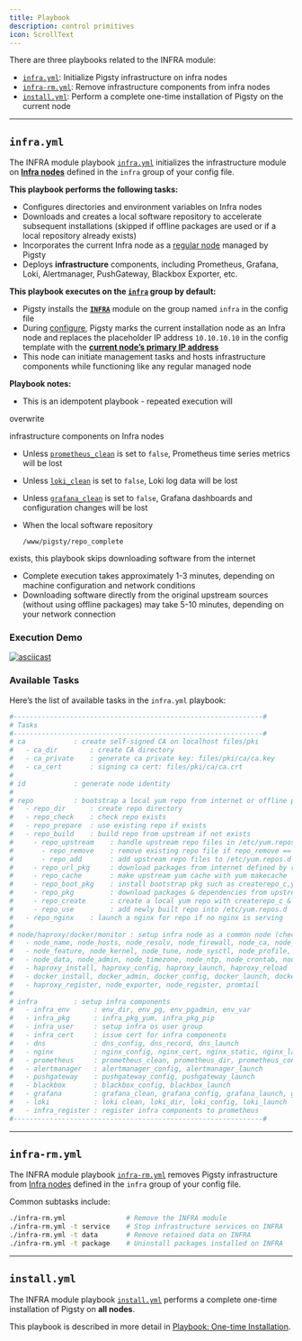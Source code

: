 ```yaml
---
title: Playbook
description: control primitives
icon: ScrollText
---
```


There are three playbooks related to the INFRA module:

- [`infra.yml`](/docs/infra/playbook/#infrayml): Initialize Pigsty infrastructure on infra nodes
- [`infra-rm.yml`](/docs/infra/playbook/#infra-rmyml): Remove infrastructure components from infra nodes
- [`install.yml`](/docs/infra/playbook/#installyml): Perform a complete one-time installation of Pigsty on the current node

------

## `infra.yml`

The INFRA module playbook [`infra.yml`](https://github.com/pgsty/pigsty/blob/main/infra.yml) initializes the infrastructure module on [**Infra nodes**](/docs/node/concept/#infra-nodes) defined in the `infra` group of your config file.

**This playbook performs the following tasks:**

- Configures directories and environment variables on Infra nodes
- Downloads and creates a local software repository to accelerate subsequent installations (skipped if offline packages are used or if a local repository already exists)
- Incorporates the current Infra node as a [regular node](/docs/node/concept/#regular-nodes) managed by Pigsty
- Deploys **infrastructure** components, including Prometheus, Grafana, Loki, Alertmanager, PushGateway, Blackbox Exporter, etc.

**This playbook executes on the [`infra`](/docs/node/concept/#infra-nodes) group by default:**

- Pigsty installs the [**`INFRA`**](/docs/infra/) module on the group named `infra` in the config file
- During [configure](/docs/config/configure), Pigsty marks the current installation node as an Infra node and replaces the placeholder IP address `10.10.10.10` in the config template with the [**current node’s primary IP address**](https://pigsty.io/docs/prepare/#network-preparation)
- This node can initiate management tasks and hosts infrastructure components while functioning like any regular managed node

**Playbook notes:**

- This is an idempotent playbook - repeated execution will



overwrite



infrastructure components on Infra nodes

- Unless [`prometheus_clean`](/docs/infra/param/#prometheus_clean) is set to `false`, Prometheus time series metrics will be lost
- Unless [`loki_clean`](/docs/infra/param/#loki_clean) is set to `false`, Loki log data will be lost
- Unless [`grafana_clean`](/docs/infra/param/#grafana_clean) is set to `false`, Grafana dashboards and configuration changes will be lost

- When the local software repository



  ```
  /www/pigsty/repo_complete
  ```



exists, this playbook skips downloading software from the internet

- Complete execution takes approximately 1-3 minutes, depending on machine configuration and network conditions
- Downloading software directly from the original upstream sources (without using offline packages) may take 5-10 minutes, depending on your network connection

### Execution Demo

[![asciicast](https://asciinema.org/a/566412.svg)](https://asciinema.org/a/566412)

### Available Tasks

Here’s the list of available tasks in the `infra.yml` playbook:

```yaml
#--------------------------------------------------------------#
# Tasks
#--------------------------------------------------------------#
# ca            : create self-signed CA on localhost files/pki
#   - ca_dir        : create CA directory
#   - ca_private    : generate ca private key: files/pki/ca/ca.key
#   - ca_cert       : signing ca cert: files/pki/ca/ca.crt
#
# id            : generate node identity
#
# repo          : bootstrap a local yum repo from internet or offline packages
#   - repo_dir      : create repo directory
#   - repo_check    : check repo exists
#   - repo_prepare  : use existing repo if exists
#   - repo_build    : build repo from upstream if not exists
#     - repo_upstream    : handle upstream repo files in /etc/yum.repos.d
#       - repo_remove    : remove existing repo file if repo_remove == true
#       - repo_add       : add upstream repo files to /etc/yum.repos.d
#     - repo_url_pkg     : download packages from internet defined by repo_url_packages
#     - repo_cache       : make upstream yum cache with yum makecache
#     - repo_boot_pkg    : install bootstrap pkg such as createrepo_c,yum-utils,...
#     - repo_pkg         : download packages & dependencies from upstream repo
#     - repo_create      : create a local yum repo with createrepo_c & modifyrepo_c
#     - repo_use         : add newly built repo into /etc/yum.repos.d
#   - repo_nginx    : launch a nginx for repo if no nginx is serving
#
# node/haproxy/docker/monitor : setup infra node as a common node (check node.yml)
#   - node_name, node_hosts, node_resolv, node_firewall, node_ca, node_repo, node_pkg
#   - node_feature, node_kernel, node_tune, node_sysctl, node_profile, node_ulimit
#   - node_data, node_admin, node_timezone, node_ntp, node_crontab, node_vip
#   - haproxy_install, haproxy_config, haproxy_launch, haproxy_reload
#   - docker_install, docker_admin, docker_config, docker_launch, docker_image
#   - haproxy_register, node_exporter, node_register, promtail
#
# infra         : setup infra components
#   - infra_env      : env_dir, env_pg, env_pgadmin, env_var
#   - infra_pkg      : infra_pkg_yum, infra_pkg_pip
#   - infra_user     : setup infra os user group
#   - infra_cert     : issue cert for infra components
#   - dns            : dns_config, dns_record, dns_launch
#   - nginx          : nginx_config, nginx_cert, nginx_static, nginx_launch, nginx_certbot, nginx_reload, nginx_exporter
#   - prometheus     : prometheus_clean, prometheus_dir, prometheus_config, prometheus_launch, prometheus_reload
#   - alertmanager   : alertmanager_config, alertmanager_launch
#   - pushgateway    : pushgateway_config, pushgateway_launch
#   - blackbox       : blackbox_config, blackbox_launch
#   - grafana        : grafana_clean, grafana_config, grafana_launch, grafana_provision
#   - loki           : loki clean, loki_dir, loki_config, loki_launch
#   - infra_register : register infra components to prometheus
#--------------------------------------------------------------#
```

------

## `infra-rm.yml`

The INFRA module playbook [`infra-rm.yml`](https://github.com/pgsty/pigsty/blob/main/infra-rm.yml) removes Pigsty infrastructure from [Infra nodes](/docs/node/#infra-nodes) defined in the `infra` group of your config file.

Common subtasks include:

```bash
./infra-rm.yml               # Remove the INFRA module
./infra-rm.yml -t service    # Stop infrastructure services on INFRA
./infra-rm.yml -t data       # Remove retained data on INFRA
./infra-rm.yml -t package    # Uninstall packages installed on INFRA
```

------

## `install.yml`

The INFRA module playbook [`install.yml`](https://github.com/pgsty/pigsty/blob/main/install.yml) performs a complete one-time installation of Pigsty on **all nodes**.

This playbook is described in more detail in [Playbook: One-time Installation](/docs/admin/playbook#deployment).